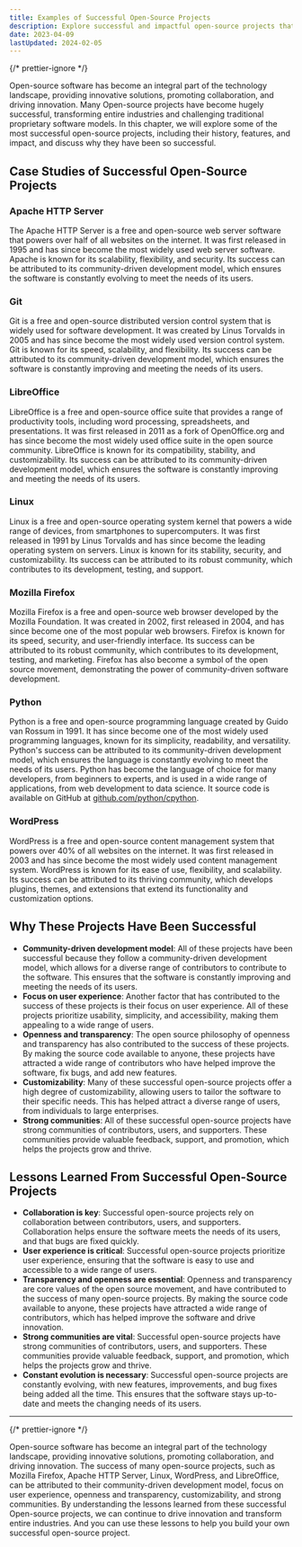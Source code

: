 ```yaml
---
title: Examples of Successful Open-Source Projects
description: Explore successful and impactful open-source projects that transformed industries and challenged proprietary models. Discover their history, features, and impact. Join the movement!
date: 2023-04-09
lastUpdated: 2024-02-05
---
```


{/* prettier-ignore */}
<p class="lead">Open-source software has become an integral part of the technology landscape, providing innovative solutions, promoting collaboration, and driving innovation. Many Open-source projects have become hugely successful, transforming entire industries and challenging traditional proprietary software models. In this chapter, we will explore some of the most successful open-source projects, including their history, features, and impact, and discuss why they have been so successful.</p>

## Case Studies of Successful Open-Source Projects

### Apache HTTP Server

The Apache HTTP Server is a free and open-source web server software that powers over half of all websites on the internet. It was first released in 1995 and has since become the most widely used web server software. Apache is known for its scalability, flexibility, and security. Its success can be attributed to its community-driven development model, which ensures the software is constantly evolving to meet the needs of its users.

### Git

Git is a free and open-source distributed version control system that is widely used for software development. It was created by Linus Torvalds in 2005 and has since become the most widely used version control system. Git is known for its speed, scalability, and flexibility. Its success can be attributed to its community-driven development model, which ensures the software is constantly improving and meeting the needs of its users.

### LibreOffice

LibreOffice is a free and open-source office suite that provides a range of productivity tools, including word processing, spreadsheets, and presentations. It was first released in 2011 as a fork of OpenOffice.org and has since become the most widely used office suite in the open source community. LibreOffice is known for its compatibility, stability, and customizability. Its success can be attributed to its community-driven development model, which ensures the software is constantly improving and meeting the needs of its users.

### Linux

Linux is a free and open-source operating system kernel that powers a wide range of devices, from smartphones to supercomputers. It was first released in 1991 by Linus Torvalds and has since become the leading operating system on servers. Linux is known for its stability, security, and customizability. Its success can be attributed to its robust community, which contributes to its development, testing, and support.

### Mozilla Firefox

Mozilla Firefox is a free and open-source web browser developed by the Mozilla Foundation. It was created in 2002, first released in 2004, and has since become one of the most popular web browsers. Firefox is known for its speed, security, and user-friendly interface. Its success can be attributed to its robust community, which contributes to its development, testing, and marketing. Firefox has also become a symbol of the open source movement, demonstrating the power of community-driven software development.

### Python

Python is a free and open-source programming language created by Guido van Rossum in 1991. It has since become one of the most widely used programming languages, known for its simplicity, readability, and versatility. Python's success can be attributed to its community-driven development model, which ensures the language is constantly evolving to meet the needs of its users. Python has become the language of choice for many developers, from beginners to experts, and is used in a wide range of applications, from web development to data science. It source code is available on GitHub at [github.com/python/cpython](https://github.com/python/cpython).

### WordPress

WordPress is a free and open-source content management system that powers over 40% of all websites on the internet. It was first released in 2003 and has since become the most widely used content management system. WordPress is known for its ease of use, flexibility, and scalability. Its success can be attributed to its thriving community, which develops plugins, themes, and extensions that extend its functionality and customization options.

## Why These Projects Have Been Successful

- <strong>Community-driven development model</strong>: All of these projects have been successful because they follow a
  community-driven development model, which allows for a diverse range of contributors to contribute to the software.
  This ensures that the software is constantly improving and meeting the needs of its users.
- <strong>Focus on user experience</strong>: Another factor that has contributed to the success of these projects is
  their focus on user experience. All of these projects prioritize usability, simplicity, and accessibility, making them
  appealing to a wide range of users.
- <strong>Openness and transparency</strong>: The open source philosophy of openness and transparency has also
  contributed to the success of these projects. By making the source code available to anyone, these projects have
  attracted a wide range of contributors who have helped improve the software, fix bugs, and add new features.
- <strong>Customizability</strong>: Many of these successful open-source projects offer a high degree of
  customizability, allowing users to tailor the software to their specific needs. This has helped attract a diverse
  range of users, from individuals to large enterprises.
- <strong>Strong communities</strong>: All of these successful open-source projects have strong communities of
  contributors, users, and supporters. These communities provide valuable feedback, support, and promotion, which helps
  the projects grow and thrive.

## Lessons Learned From Successful Open-Source Projects

- <strong>Collaboration is key</strong>: Successful open-source projects rely on collaboration between contributors,
  users, and supporters. Collaboration helps ensure the software meets the needs of its users, and that bugs are fixed
  quickly.
- <strong>User experience is critical</strong>: Successful open-source projects prioritize user experience, ensuring
  that the software is easy to use and accessible to a wide range of users.
- <strong>Transparency and openness are essential</strong>: Openness and transparency are core values of the open source
  movement, and have contributed to the success of many open-source projects. By making the source code available to
  anyone, these projects have attracted a wide range of contributors, which has helped improve the software and drive
  innovation.
- <strong>Strong communities are vital</strong>: Successful open-source projects have strong communities of
  contributors, users, and supporters. These communities provide valuable feedback, support, and promotion, which helps
  the projects grow and thrive.
- <strong>Constant evolution is necessary</strong>: Successful open-source projects are constantly evolving, with new
  features, improvements, and bug fixes being added all the time. This ensures that the software stays up-to-date and
  meets the changing needs of its users.

---

{/* prettier-ignore */}
<p class="lead">Open-source software has become an integral part of the technology landscape, providing innovative solutions, promoting collaboration, and driving innovation. The success of many open-source projects, such as Mozilla Firefox, Apache HTTP Server, Linux, WordPress, and LibreOffice, can be attributed to their community-driven development model, focus on user experience, openness and transparency, customizability, and strong communities. By understanding the lessons learned from these successful Open-source projects, we can continue to drive innovation and transform entire industries. And you can use these lessons to help you build your own successful open-source project.</p>
